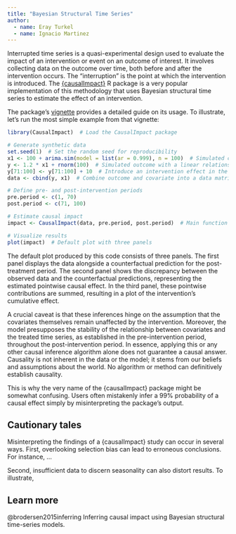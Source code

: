 ```yaml
---
title: "Bayesian Structural Time Series"
author:
  - name: Eray Turkel
  - name: Ignacio Martinez
---
```


Interrupted time series is a quasi-experimental design used to evaluate the
impact of an intervention or event on an outcome of interest. It involves
collecting data on the outcome over time, both before and after the intervention
occurs. The "interruption" is the point at which the intervention is introduced.
The [{causalImpact}](https://github.com/google/CausalImpact) R package is a very
popular implementation of this methodology that uses Bayesian structural time
series to estimate the effect of an intervention.

The package's
[vignette](https://google.github.io/CausalImpact/CausalImpact.html) provides a
detailed guide on its usage. To illustrate, let's run the most simple example
from that vignette:

```r
library(CausalImpact)  # Load the CausalImpact package

# Generate synthetic data
set.seed(1)  # Set the random seed for reproducibility
x1 <- 100 + arima.sim(model = list(ar = 0.999), n = 100)  # Simulated covariate
y <- 1.2 * x1 + rnorm(100)  # Simulated outcome with a linear relationship to x1
y[71:100] <- y[71:100] + 10  # Introduce an intervention effect in the latter part of the series
data <- cbind(y, x1)  # Combine outcome and covariate into a data matrix

# Define pre- and post-intervention periods
pre.period <- c(1, 70)
post.period <- c(71, 100)

# Estimate causal impact
impact <- CausalImpact(data, pre.period, post.period)  # Main function to estimate the impact

# Visualize results
plot(impact)  # Default plot with three panels
```

The default plot produced by this code consists of three panels. The first panel
displays the data alongside a counterfactual prediction for the post-treatment
period. The second panel shows the discrepancy between the observed data and the
counterfactual predictions, representing the estimated pointwise causal effect.
In the third panel, these pointwise contributions are summed, resulting in a
plot of the intervention's cumulative effect.

A crucial caveat is that these inferences hinge on the assumption that the
covariates themselves remain unaffected by the intervention. Moreover, the model
presupposes the stability of the relationship between covariates and the treated
time series, as established in the pre-intervention period, throughout the
post-intervention period. In essence, applying this or any other causal
inference algorithm alone does not guarantee a causal answer. Causality is not
inherent in the data or the model; it stems from our beliefs and assumptions
about the world. No algorithm or method can definitively establish causality.

This is why the very name of the {causalImpact} package might be somewhat
confusing. Users often mistakenly infer a 99% probability of a causal effect
simply by misinterpreting the package's output.


## Cautionary tales

Misinterpreting the findings of a {causalImpact} study can occur in several
ways. First, overlooking selection bias can lead to erroneous conclusions. For
instance, ...

Second, insufficient data to discern seasonality can also distort results. To
illustrate, 

::: {.callout-tip}
## Learn more
@brodersen2015inferring Inferring causal impact using Bayesian structural time-series models.
:::